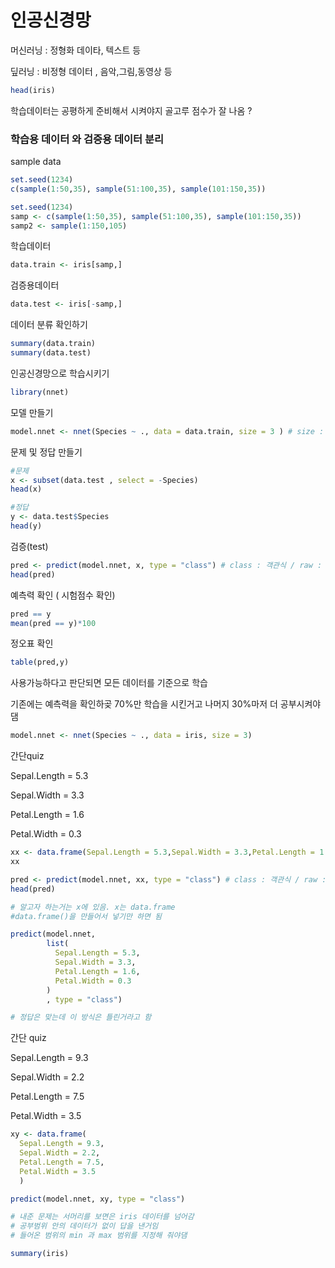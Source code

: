 # 인공신경망

머신러닝 : 정형화 데이타, 텍스트 등

딮러닝 : 비정형 데이터 , 음악,그림,동영상 등

```r
head(iris)
```

학습데이터는 공평하게 준비해서 시켜야지 골고루 점수가 잘 나옴 ?

### 학습용 데이터 와 검증용 데이터 분리

sample data

```r

set.seed(1234)
c(sample(1:50,35), sample(51:100,35), sample(101:150,35))
```

```r
set.seed(1234)
samp <- c(sample(1:50,35), sample(51:100,35), sample(101:150,35))
samp2 <- sample(1:150,105)
```

학습데이터

```r
data.train <- iris[samp,]
```

검증용데이터

```r
data.test <- iris[-samp,]

```

데이터 분류 확인하기

```r
summary(data.train)
summary(data.test)
```

인공신경망으로 학습시키기

```r
library(nnet)
```

모델 만들기

```r
model.nnet <- nnet(Species ~ ., data = data.train, size = 3 ) # size : 은닉층 갯수 
```

문제 및 정답 만들기

```r
#문제
x <- subset(data.test , select = -Species)
head(x)
```

```r
#정답
y <- data.test$Species
head(y)
```

검증(test)

```r
pred <- predict(model.nnet, x, type = "class") # class : 객관식 / raw : 주관식 
head(pred)
```

예측력 확인 ( 시험점수 확인)

```r
pred == y
mean(pred == y)*100
```

정오표 확인

```r
table(pred,y)
```

사용가능하다고 판단되면 모든 데이터를 기준으로 학습

기존에는 예측력을 확인하곶 70%만 학습을 시킨거고 나머지 30%마저 더 공부시켜야댐

```r
model.nnet <- nnet(Species ~ ., data = iris, size = 3)
```

간단quiz

Sepal.Length = 5.3

Sepal.Width = 3.3

Petal.Length = 1.6

Petal.Width = 0.3

```r
xx <- data.frame(Sepal.Length = 5.3,Sepal.Width = 3.3,Petal.Length = 1.6,Petal.Width = 0.3)
xx
```

```r
pred <- predict(model.nnet, xx, type = "class") # class : 객관식 / raw : 주관식 
head(pred)

# 알고자 하는거는 x에 있음. x는 data.frame
#data.frame()을 만들어서 넣기만 하면 됨
```

```r
predict(model.nnet, 
        list(
          Sepal.Length = 5.3,
          Sepal.Width = 3.3,
          Petal.Length = 1.6,
          Petal.Width = 0.3
        )
        , type = "class")

# 정답은 맞는데 이 방식은 틀린거라고 함 
```

간단 quiz

Sepal.Length = 9.3

Sepal.Width = 2.2

Petal.Length = 7.5

Petal.Width = 3.5

```r
xy <- data.frame(
  Sepal.Length = 9.3,
  Sepal.Width = 2.2,
  Petal.Length = 7.5,
  Petal.Width = 3.5
  )

predict(model.nnet, xy, type = "class")

# 내준 문제는 서머리를 보면은 iris 데이터를 넘어감 
# 공부범위 안의 데이터가 없이 답을 낸거임
# 들어온 범위의 min 과 max 범위를 지정해 줘야댐 
```

```r
summary(iris)
```
